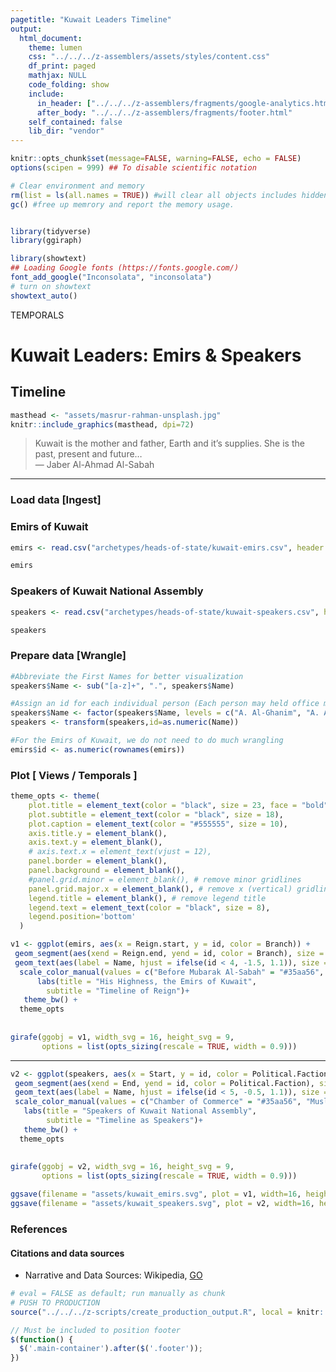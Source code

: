 ```yaml
---
pagetitle: "Kuwait Leaders Timeline"
output:
  html_document:
    theme: lumen
    css: "../../../z-assemblers/assets/styles/content.css"
    df_print: paged
    mathjax: NULL
    code_folding: show
    include:
      in_header: ["../../../z-assemblers/fragments/google-analytics.html", "../../../z-assemblers/fragments/header.html"]
      after_body: "../../../z-assemblers/fragments/footer.html"
    self_contained: false
    lib_dir: "vendor"
---
```


```r

knitr::opts_chunk$set(message=FALSE, warning=FALSE, echo = FALSE)
options(scipen = 999) ## To disable scientific notation

# Clear environment and memory
rm(list = ls(all.names = TRUE)) #will clear all objects includes hidden objects.
gc() #free up memrory and report the memory usage.


library(tidyverse)
library(ggiraph)

library(showtext)
## Loading Google fonts (https://fonts.google.com/)
font_add_google("Inconsolata", "inconsolata")
# turn on showtext
showtext_auto()

```

<div class="activity">
TEMPORALS
</div>

# Kuwait Leaders: Emirs & Speakers
## Timeline

```r

masthead <- "assets/masrur-rahman-unsplash.jpg"
knitr::include_graphics(masthead, dpi=72)

```

> Kuwait is the mother and father, Earth and it's supplies. She is the past, present and future...\
--- Jaber Al-Ahmad Al-Sabah


***

### Load data [Ingest]
### Emirs of Kuwait


```r

emirs <- read.csv("archetypes/heads-of-state/kuwait-emirs.csv", header = TRUE, stringsAsFactors = FALSE)

emirs
```

### Speakers of Kuwait National Assembly

```r

speakers <- read.csv("archetypes/heads-of-state/kuwait-speakers.csv", header = TRUE, stringsAsFactors = FALSE)

speakers
```

### Prepare data [Wrangle]

```r

#Abbreviate the First Names for better visualization
speakers$Name <- sub("[a-z]+", ".", speakers$Name)

#Assign an id for each individual person (Each person may held office multiple times)
speakers$Name <- factor(speakers$Name, levels = c("A. Al-Ghanim", "A. Al-Saqr", "S. Al-Abdulrazzaq", "A. Al-Serhan", "K. Al-Ghunaim", "M. Al-Adasani", "A. Al-Sadoun", "J. Al-Kharafi", "A. Al-Rashid", "M. Al-Ghanim"))
speakers <- transform(speakers,id=as.numeric(Name))

#For the Emirs of Kuwait, we do not need to do much wrangling
emirs$id <- as.numeric(rownames(emirs))

```


### Plot [ Views / Temporals ]


```r

theme_opts <- theme(
    plot.title = element_text(color = "black", size = 23, face = "bold"),
    plot.subtitle = element_text(color = "black", size = 18),
    plot.caption = element_text(color = "#555555", size = 10),
    axis.title.y = element_blank(),
    axis.text.y = element_blank(),
    # axis.text.x = element_text(vjust = 12),
    panel.border = element_blank(),
    panel.background = element_blank(),
    #panel.grid.minor = element_blank(), # remove minor gridlines
    panel.grid.major.x = element_blank(), # remove x (vertical) gridlines
    legend.title = element_blank(), # remove legend title
    legend.text = element_text(color = "black", size = 8),
    legend.position='bottom'
  )

v1 <- ggplot(emirs, aes(x = Reign.start, y = id, color = Branch)) +
 geom_segment(aes(xend = Reign.end, yend = id, color = Branch), size = 6) +
 geom_text(aes(label = Name, hjust = ifelse(id < 4, -1.5, 1.1)), size = 6, show.legend = FALSE) +
  scale_color_manual(values = c("Before Mubarak Al-Sabah" = "#35aa56", "Al Ahmad" = "#004266", "Al Salim"  = "#D62828")) +
      labs(title = "His Highness, the Emirs of Kuwait",
        subtitle = "Timeline of Reign")+
   theme_bw() + 
  theme_opts
   
   
girafe(ggobj = v1, width_svg = 16, height_svg = 9,
       options = list(opts_sizing(rescale = TRUE, width = 0.9)))

```

***

```r

v2 <- ggplot(speakers, aes(x = Start, y = id, color = Political.Faction)) +
 geom_segment(aes(xend = End, yend = id, color = Political.Faction), size = 6) +
 geom_text(aes(label = Name, hjust = ifelse(id < 5, -0.5, 1.1)), size = 6, show.legend = FALSE) +
 scale_color_manual(values = c("Chamber of Commerce" = "#35aa56", "Muslim Brotherhood" = "#FCB322", "Independent" = "#004266", "Populist bloc"  = "#D62828")) +
   labs(title = "Speakers of Kuwait National Assembly",
        subtitle = "Timeline as Speakers")+
   theme_bw() + 
  theme_opts
   
   
girafe(ggobj = v2, width_svg = 16, height_svg = 9,
       options = list(opts_sizing(rescale = TRUE, width = 0.9)))


```


```r

ggsave(filename = "assets/kuwait_emirs.svg", plot = v1, width=16, height=9)
ggsave(filename = "assets/kuwait_speakers.svg", plot = v2, width=16, height=9)

```


### References
#### Citations and data sources

* Narrative and Data Sources: Wikipedia, [GO](https://en.wikipedia.org/wiki/Emir_of_Kuwait){target="_blank"}


```r

# eval = FALSE as default; run manually as chunk
# PUSH TO PRODUCTION
source("../../../z-scripts/create_production_output.R", local = knitr::knit_global())

```


```js

// Must be included to position footer
$(function() {
  $('.main-container').after($('.footer'));
})

```


